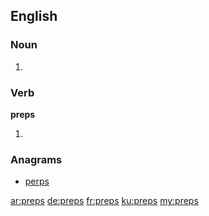 ==English==

===Noun===
{{head|en}}

# {{plural of|prep}}

===Verb===
'''preps'''
# {{en-third-person singular of|prep}}

===Anagrams===
* [[perps#English|perps]]

[[ar:preps]]
[[de:preps]]
[[fr:preps]]
[[ku:preps]]
[[my:preps]]